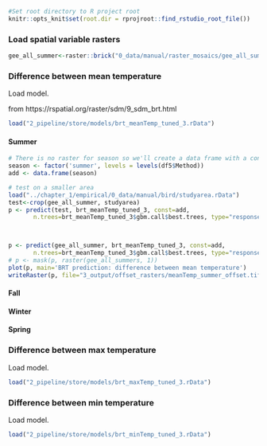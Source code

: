 
```r
#Set root directory to R project root
knitr::opts_knit$set(root.dir = rprojroot::find_rstudio_root_file())
```

### Load spatial variable rasters {.unnumbered}

```r
gee_all_summer<-raster::brick("0_data/manual/raster_mosaics/gee_all_summer.tif")
```


### Difference between mean temperature {.unnumbered}

Load model.

from https://rspatial.org/raster/sdm/9_sdm_brt.html

```r
load("2_pipeline/store/models/brt_meanTemp_tuned_3.rData")
```


#### Summer {-}
```r
# There is no raster for season so we'll create a data frame with a constant value to plug into the predict function.
season <- factor('summer', levels = levels(df5$Method))
add <- data.frame(season)

# test on a smaller area
load("../chapter_1/empirical/0_data/manual/bird/studyarea.rData")
test<-crop(gee_all_summer, studyarea)
p <- predict(test, brt_meanTemp_tuned_3, const=add,
       n.trees=brt_meanTemp_tuned_3$gbm.call$best.trees, type="response")



p <- predict(gee_all_summer, brt_meanTemp_tuned_3, const=add,
       n.trees=brt_meanTemp_tuned_3$gbm.call$best.trees, type="response")
# p <- mask(p, raster(gee_all_summers, 1))
plot(p, main='BRT prediction: difference between mean temperature')
writeRaster(p, file="3_output/offset_rasters/meanTemp_summer_offset.tif")
```

#### Fall {-}

#### Winter {-}
 
#### Spring {-}



### Difference between max temperature {.unnumbered}

Load model.

```r
load("2_pipeline/store/models/brt_maxTemp_tuned_3.rData")
```


### Difference between min temperature {.unnumbered}
Load model.

```r
load("2_pipeline/store/models/brt_minTemp_tuned_3.rData")
```
